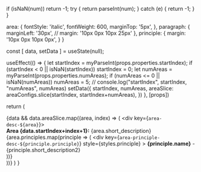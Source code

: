 
  if (isNaN(num))
    return -1;
  try {
    return parseInt(num);
  } catch (e) {
    return -1;
  }
}

  area: {
    fontStyle: 'italic',
    fontWeight: 600,
    marginTop: '5px',
  },
  paragraph: {
    marginLeft: '30px',
    // margin: '10px 0px 10px 25px'
  },
  principle: {
    margin: '10px 0px 10px 0px',
  }
}

  const [ data, setData ] = useState(null);

  useEffect(() => {
    let startIndex = myParseInt(props.properties.startIndex);
    if (startIndex < 0 || isNaN(startIndex))
      startIndex = 0;
    let numAreas = myParseInt(props.properties.numAreas);
    if (numAreas <= 0 || isNaN(numAreas))
      numAreas = 5;
    // console.log("startIndex", startIndex, "numAreas", numAreas)
    setData({
      startIndex,
      numAreas,
      areaSlice: areaConfigs.slice(startIndex, startIndex+numAreas),
    })
  }, [props])

  return (
    <div>
    {data && data.areaSlice.map((area, index) => (
      <div key={`area-desc-${area}`}>
        <MyHR />
        <div className="c-primary" style={styles.area}><b>Area {data.startIndex+index+1}:</b> {area.short_description}</div>
        <div style={styles.paragraph}>
          {area.principles.map(principle => (
            <div 
              key={`area-principle-desc-${principle.principle}`}
              style={styles.principle}
            >
              <b>{principle.name}</b>&nbsp;-&nbsp; 
              <span>{principle.short_description2}</span>
            </div>
          ))}
        </div>
      </div>
    ))}
    </div>
  )
}

<MyAreaDescriptions props={props} />